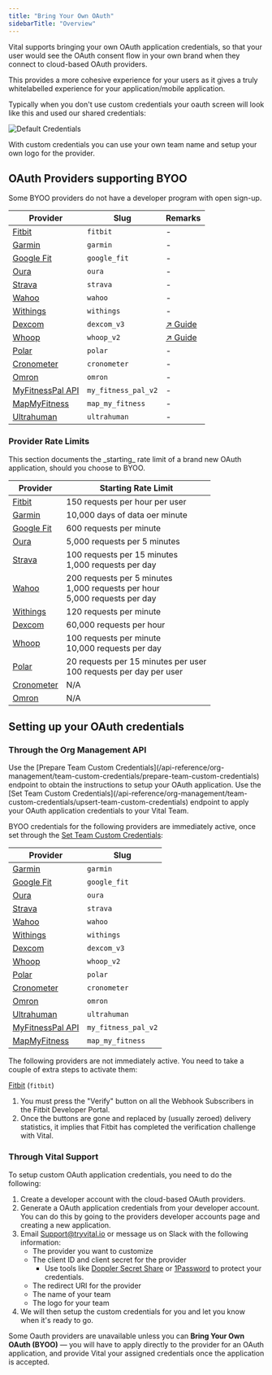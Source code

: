 ```yaml
---
title: "Bring Your Own OAuth"
sidebarTitle: "Overview"
---
```



<BYOO />

Vital supports bringing your own OAuth application credentials, so that your user would see the OAuth consent flow
in your own brand when they connect to cloud-based OAuth providers.

This provides a more cohesive experience for your users as it gives a truly whitelabelled experience for your application/mobile application.

Typically when you don't use custom credentials your oauth screen will look like this and used our shared credentials:

![Default Credentials](/img/default_credentials.png)

With custom credentials you can use your own team name and setup your own logo for the provider.

## OAuth Providers supporting BYOO

<Warning>
Some BYOO providers do not have a developer program with open sign-up.
</Warning>

| Provider                                             | Slug              | Remarks                                |
| ---------------------------------------------------- | ----------------- | -------------------------------------- |
| [Fitbit](https://www.fitbit.com/global/uk/home)      | `fitbit`          | -                                      |
| [Garmin](https://www.garmin.com)                     | `garmin`          | -                                      |
| [Google Fit](https://www.google.com/fit/)            | `google_fit`      | -                                      |
| [Oura](https://ouraring.com)                         | `oura`            | -                                      |
| [Strava](https://www.strava.com)                     | `strava`          | -                                      |
| [Wahoo](https://wahoofitness.com)                    | `wahoo`           | -                                      |
| [Withings](https://www.withings.com)                 | `withings`        | -                                      |
| [Dexcom](https://www.dexcom.com)                     | `dexcom_v3`       | [↗️ Guide](/wearables/guides/dexcom_v3) |
| [Whoop](https://www.whoop.com)                       | `whoop_v2`        | [↗️ Guide](/wearables/guides/whoop)     |
| [Polar](https://www.polar.com/accesslink-api/)       | `polar`           | -                                      |
| [Cronometer](https://www.cronometer.com)             | `cronometer`      | -                                      |
| [Omron](https://www.omron-healthcare.com)            | `omron`           | -                                      |
| [MyFitnessPal API](https://www.myfitnesspalapi.com)  | `my_fitness_pal_v2` | -                                    |
| [MapMyFitness](https://developer.mapmyfitness.com)   | `map_my_fitness`  | -                                      |
| [Ultrahuman](https://www.ultrahuman.com)             | `ultrahuman`      | -                                      |

### Provider Rate Limits

<Note>
This section documents the _starting_ rate limit of a brand new OAuth application, should you choose to BYOO.
</Note>

| Provider                                             | Starting Rate Limit                                                                 |
| ---------------------------------------------------- | ----------------------------------------------------------------------------------- |
| [Fitbit](https://www.fitbit.com/global/uk/home)      | 150 requests per hour per user                                                      |
| [Garmin](https://www.garmin.com)                     | 10,000 days of data oer minute                                                      |
| [Google Fit](https://www.google.com/fit/)            | 600 requests per minute                                                             |
| [Oura](https://ouraring.com)                         | 5,000 requests per 5 minutes                                                        |
| [Strava](https://www.strava.com)                     | 100 requests per 15 minutes<br />1,000 requests per day                             | 
| [Wahoo](https://wahoofitness.com)                    | 200 requests per 5 minutes<br />1,000 requests per hour<br />5,000 requests per day |
| [Withings](https://www.withings.com)                 | 120 requests per minute                                                             |
| [Dexcom](https://www.dexcom.com)                     | 60,000 requests per hour                                                            |
| [Whoop](https://www.whoop.com)                       | 100 requests per minute<br />10,000 requests per day                                |
| [Polar](https://www.polar.com/accesslink-api/)       | 20 requests per 15 minutes per user<br />100 requests per day per user              |
| [Cronometer](https://www.cronometer.com)             | N/A                                                                                 |
| [Omron](https://www.omron-healthcare.com)            | N/A                                                                                 |

## Setting up your OAuth credentials

### Through the Org Management API

<OrgManagementAPI />

<Steps>
<Step title="Setup your OAuth application">
Use the [Prepare Team Custom Credentials](/api-reference/org-management/team-custom-credentials/prepare-team-custom-credentials)
endpoint to obtain the instructions to setup your OAuth application.
</Step>

<Step title="Set your application credentials">
Use the [Set Team Custom Credentials](/api-reference/org-management/team-custom-credentials/upsert-team-custom-credentials) endpoint
to apply your OAuth application credentials to your Vital Team.


<AccordionGroup>
<Accordion title="Credentials that are activated immediately" icon="bolt" defaultOpen>

BYOO credentials for the following providers are immediately active, once set through the [Set Team Custom Credentials](/api-reference/org-management/team-custom-credentials/upsert-team-custom-credentials):

| Provider                                             | Slug              |
| ---------------------------------------------------- | ----------------- |
| [Garmin](https://www.garmin.com)                     | `garmin`          |
| [Google Fit](https://www.google.com/fit/)            | `google_fit`      |
| [Oura](https://ouraring.com)                         | `oura`            |
| [Strava](https://www.strava.com)                     | `strava`          |
| [Wahoo](https://wahoofitness.com)                    | `wahoo`           |
| [Withings](https://www.withings.com)                 | `withings`        |
| [Dexcom](https://www.dexcom.com)                     | `dexcom_v3`       |
| [Whoop](https://www.whoop.com)                       | `whoop_v2`        |
| [Polar](https://www.polar.com/accesslink-api/)       | `polar`           |
| [Cronometer](https://www.cronometer.com)             | `cronometer`      |
| [Omron](https://www.omron-healthcare.com)            | `omron`           |
| [Ultrahuman](https://www.ultrahuman.com)             | `ultrahuman`      |
| [MyFitnessPal API](https://www.myfitnesspalapi.com)  | `my_fitness_pal_v2` |
| [MapMyFitness](https://developer.mapmyfitness.com)   | `map_my_fitness`  |

</Accordion>

<Accordion title="Credentials that need support intervention once set" icon="message-question" defaultOpen>

The following providers are not immediately active. You need to take a couple of extra steps to activate them:

[Fitbit](https://www.fitbit.com/global/uk/home) (`fitbit`)

1. You must press the "Verify" button on all the Webhook Subscribers in the Fitbit Developer Portal.
2. Once the buttons are gone and replaced by (usually zeroed) delivery statistics, it implies that Fitbit has completed the verification challenge with Vital.

</Accordion>
</AccordionGroup>

</Step>
</Steps>

### Through Vital Support

To setup custom OAuth application credentials, you need to do the following:

1. Create a developer account with the cloud-based OAuth providers.
2. Generate a OAuth application credentials from your developer account. You can do this by going to the providers developer accounts page and creating a new application.
3. Email Support@tryvital.io or message us on Slack with the following information:
   - The provider you want to customize
   - The client ID and client secret for the provider
      - Use tools like [Doppler Secret Share](https://share.doppler.com) or [1Password](https://1password.com) to protect your credentials.
   - The redirect URI for the provider
   - The name of your team
   - The logo for your team
4. We will then setup the custom credentials for you and let you know when it's ready to go.

<Note>
Some Oauth providers are unavailable unless you can <b>Bring Your Own OAuth (BYOO)</b> — you will have to apply directly
to the provider for an OAuth application, and provide Vital your assigned credentials once the application is accepted.
</Note>
